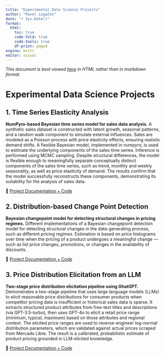 ```yaml
---
title: "Experimental Data Science Projects"
author: "Pavel Logačev"
date: "r Sys.Date()"
format:
  html:
    toc: true
    code-fold: true
    code-tools: true
    df-print: paged
engine: knitr
editor: visual
---
```



*This document is best viewed [here](https://github.com/plogacev/case_studies) in HTML rather than in markdown format.*


# Experimental Data Science Projects 

## 1. Time Series Elasticity Analysis

**NumPyro-based Bayesian time series model for sales data analysis.**
A synthetic sales dataset is constructed with latent growth, seasonal patterns, and a random walk component to simulate external influences.
Sales are modeled as a Poisson process with price elasticity effects, ensuring realistic demand shifts. A flexible Bayesian model, 
implemented in numpyro, is used to estimate the underlying components of the sales time series. Inference is performed using MCMC sampling. 
Despite structural differences, the model is flexible enough to meaningfully separate conceptually distinct components of 
the sales time series, such as trend, monthly and weekly seasonality, as well as price elasticity of demand. 
The results confirm that the model successfully reconstructs these components, demonstrating its suitability for the analysis of sales data.

🔗 [Project Documentation + Code](time_series_analysis_1/README.md)  


## 2. Distribution-based Change Point Detection

**Bayesian changepoint model for detecting structural changes in pricing regimes.**
Different implementations of a Bayesian changepoint detection model for detecting structural changes in the data-generating process, such as 
different pricing regimes. Estimation is based on price histograms over time when the pricing of a product undergoes a meaningful change — such as list price changes, promotions, or changes in the availability
of discounts.

🔗 [Project Documentation + Code](pricedist_changepoints)

## 3. Price Distribution Elicitation from an LLM

**Two-stage price distribution elicitation pipeline using GhatGPT.**
Demonstrates a two-stage pipeline that uses large language models (LLMs) to elicit reasonable price distributions for consumer products when competitor pricing data is insufficient or historical sales data is sparse.
It extracts structured product attributes from free-text titles and descriptions (via GPT-3.5-turbo), then uses GPT-4o to elicit a retail price range (minimum, typical, maximum) based
on those attributes and regional context. The elicited price ranges are used to reverse-engineer log-normal distribution parameters, which are validated against actual prices scraped from Mercado Libre.
The result is a calibrated, probabilistic estimate of product pricing grounded in LLM-elicited knowledge.

🔗 [Project Documentation + Code](price_distribution_elicitation)
